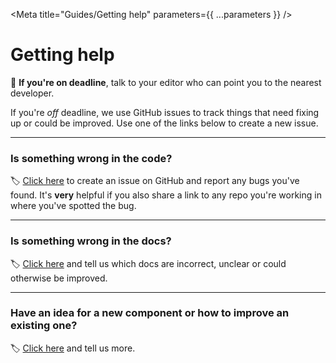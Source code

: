 
<Meta title="Guides/Getting help" parameters={{ ...parameters }} />

# Getting help

🚨 **If you're on deadline**, talk to your editor who can point you to the nearest developer.

If you're _off_ deadline, we use GitHub issues to track things that need fixing up or could be improved. Use one of the links below to create a new issue.

---

### Is something wrong in the code?

🏷️ [Click here](https://github.com/reuters-graphics/graphics-components/issues/new?labels=%F0%9F%90%9B%20bug&assignees=hobbes7878) to create an issue on GitHub and report any bugs you've found. It's **very** helpful if you also share a link to any repo you're working in where you've spotted the bug.

---

### Is something wrong in the docs?

🏷️ [Click here](https://github.com/reuters-graphics/graphics-components/issues/new?labels=%F0%9F%93%9A%20documentation&assignees=hobbes7878) and tell us which docs are incorrect, unclear or could otherwise be improved.

---

### Have an idea for a new component or how to improve an existing one?

🏷️ [Click here](https://github.com/reuters-graphics/graphics-components/issues/new?labels=%F0%9F%9A%80%20new%20feature&assignees=hobbes7878) and tell us more.
